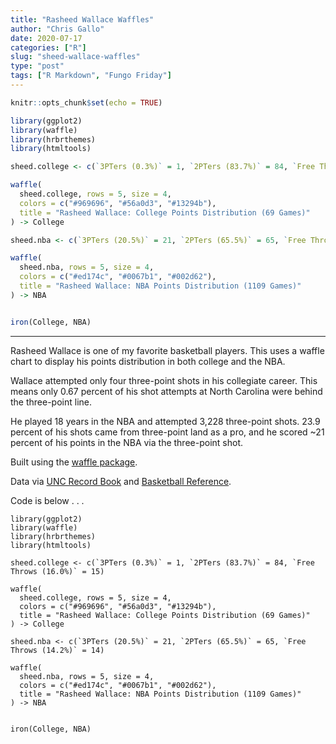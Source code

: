 ```yaml
---
title: "Rasheed Wallace Waffles"
author: "Chris Gallo"
date: 2020-07-17
categories: ["R"]
slug: "sheed-wallace-waffles"
type: "post"
tags: ["R Markdown", "Fungo Friday"]
---
```


```r
knitr::opts_chunk$set(echo = TRUE)
```

```r
library(ggplot2)
library(waffle)
library(hrbrthemes)
library(htmltools)

sheed.college <- c(`3PTers (0.3%)` = 1, `2PTers (83.7%)` = 84, `Free Throws (16.0%)` = 15)

waffle(
  sheed.college, rows = 5, size = 4,
  colors = c("#969696", "#56a0d3", "#13294b"),
  title = "Rasheed Wallace: College Points Distribution (69 Games)"
) -> College

sheed.nba <- c(`3PTers (20.5%)` = 21, `2PTers (65.5%)` = 65, `Free Throws (14.2%)` = 14)

waffle(
  sheed.nba, rows = 5, size = 4,
  colors = c("#ed174c", "#0067b1", "#002d62"),
  title = "Rasheed Wallace: NBA Points Distribution (1109 Games)"
) -> NBA


iron(College, NBA)
```
---

Rasheed Wallace is one of my favorite basketball players. This uses a waffle chart to display his points distribution in both college and the NBA. 

Wallace attempted only four three-point shots in his collegiate career. This means only 0.67 percent of his shot attempts at North Carolina were behind the three-point line. 

He played 18 years in the NBA and attempted 3,228 three-point shots. 23.9 percent of his shots came from three-point land as a pro, and he scored ~21 percent of his points in the NBA via the three-point shot.

Built using the [waffle package](https://github.com/hrbrmstr/waffle). 

Data via [UNC Record Book](https://goheels.com/documents/2019/10/30/2019_19_UNC_Men_s_Basketball_Record_Book.pdf) and [Basketball Reference](https://www.basketball-reference.com/players/w/wallara01.html).

Code is below . . .

```
library(ggplot2)
library(waffle)
library(hrbrthemes)
library(htmltools)

sheed.college <- c(`3PTers (0.3%)` = 1, `2PTers (83.7%)` = 84, `Free Throws (16.0%)` = 15)

waffle(
  sheed.college, rows = 5, size = 4,
  colors = c("#969696", "#56a0d3", "#13294b"),
  title = "Rasheed Wallace: College Points Distribution (69 Games)"
) -> College

sheed.nba <- c(`3PTers (20.5%)` = 21, `2PTers (65.5%)` = 65, `Free Throws (14.2%)` = 14)

waffle(
  sheed.nba, rows = 5, size = 4,
  colors = c("#ed174c", "#0067b1", "#002d62"),
  title = "Rasheed Wallace: NBA Points Distribution (1109 Games)"
) -> NBA


iron(College, NBA)
```
